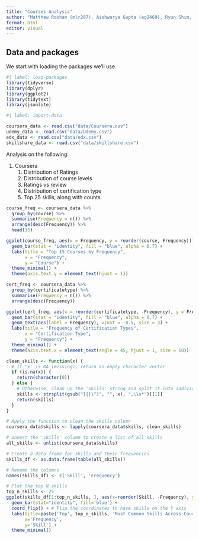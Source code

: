 ```yaml
---
title: "Courses Analysis"
author: "Matthew Roohan (mlr287), Aishwarya Gupta (ag2469), Ryun Shim, Helena Xiong"
format: html
editor: visual
---
```


## Data and packages

We start with loading the packages we'll use.

```r
#| label: load-packages
library(tidyverse)
library(dplyr)
library(ggplot2)
library(tidytext)
library(jsonlite)
```

```r
#| label: import-data

coursera_data <- read.csv("data/Coursera.csv")
udemy_data <- read.csv("data/Udemy.csv")
edx_data <- read.csv("data/edx.csv")
skillshare_data <- read.csv("data/skillshare.csv")
```

Analysis on the following:

1.  Coursera
    1.  Distribution of Ratings
    2.  Distribution of course levels
    3.  Ratings vs review
    4.  Distribution of certification type
    5.  Top 25 skills, along with counts

```r

course_freq <- coursera_data %>%
  group_by(course) %>%
  summarise(Frequency = n()) %>%
  arrange(desc(Frequency)) %>%
  head(15) 

ggplot(course_freq, aes(x = Frequency, y = reorder(course, Frequency))) +
  geom_bar(stat = "identity", fill = "blue", alpha = 0.7) +
  labs(title = "Top 15 Courses by Frequency",
       x = "Frequency",
       y = "Course") +
  theme_minimal() +
  theme(axis.text.y = element_text(hjust = 1))

```

```r
cert_freq <- coursera_data %>%
  group_by(certificatetype) %>%
  summarise(Frequency = n()) %>%
  arrange(desc(Frequency))

ggplot(cert_freq, aes(x = reorder(certificatetype, -Frequency), y = Frequency)) +
  geom_bar(stat = "identity", fill = "blue", alpha = 0.7) +
  geom_text(aes(label = Frequency), vjust = -0.5, size = 3) +  
  labs(title = "Frequency of Certification Types",
       x = "Certification Type",
       y = "Frequency") +
  theme_minimal() +
  theme(axis.text.x = element_text(angle = 45, hjust = 1, size = 10)) 

```

```r


clean_skills <- function(x) {
  # If 'x' is NA (missing), return an empty character vector
  if (is.na(x)) {
    return(character(0))
  } else {
    # Otherwise, clean up the 'skills' string and split it into individual skills
    skills <- strsplit(gsub("[{}\"]", "", x), ",\\s*")[[1]]
    return(skills)
  }
}

# Apply the function to clean the skills column
coursera_data$skills <- lapply(coursera_data$skills, clean_skills)

# Unnest the 'skills' column to create a list of all skills
all_skills <- unlist(coursera_data$skills)

# Create a data frame for skills and their frequencies
skills_df <- as.data.frame(table(all_skills))

# Rename the columns
names(skills_df) <- c('Skill', 'Frequency')

# Plot the top N skills
top_n_skills <- 25
ggplot(skills_df[1:top_n_skills, ], aes(x=reorder(Skill, -Frequency), y=Frequency)) +
  geom_bar(stat="identity", fill='blue') +
  coord_flip() + # Flip the coordinates to have skills on the Y axis
  labs(title=paste('Top', top_n_skills, 'Most Common Skills Across Courses'),
       x='Frequency',
       y='Skill') +
  theme_minimal()
```
